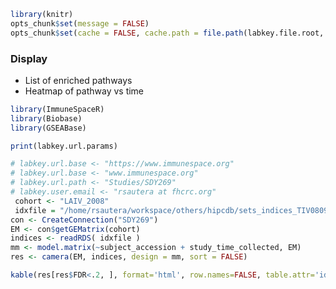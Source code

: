 ```r
library(knitr)
opts_chunk$set(message = FALSE)
opts_chunk$set(cache = FALSE, cache.path = file.path(labkey.file.root, "cache/GeneSetEnrichmentAnalysis/"))
```

### Display
- List of enriched pathways
- Heatmap of pathway vs time

```r
library(ImmuneSpaceR)
library(Biobase)
library(GSEABase)
```

```r
print(labkey.url.params)
```

```r
# labkey.url.base <- "https://www.immunespace.org"
# labkey.url.base <- "www.immunespace.org"
# labkey.url.path <- "Studies/SDY269"
# labkey.user.email <- "rsautera at fhcrc.org"
 cohort <- "LAIV_2008"
 idxfile = "/home/rsautera/workspace/others/hipcdb/sets_indices_TIV0809.rds"
con <- CreateConnection("SDY269")
EM <- con$getGEMatrix(cohort)
indices <- readRDS( idxfile )
mm <- model.matrix(~subject_accession + study_time_collected, EM)
res <- camera(EM, indices, design = mm, sort = FALSE)
```

```r
kable(res[res$FDR<.2, ], format='html', row.names=FALSE, table.attr='id="res_table"')
```

<!--
cont.matrix <- makeContrast(paste0("study_time_collected", c(3,7)), levels = mm)
res.dt <- data.table(res)
res.dt <- res.dt[, Pval := ifelse(Direction == "Up", 10*log10(PValue), -10*log10(PValue))]
mat <- 
-->

